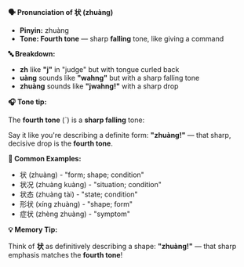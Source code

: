 **🗣️ Pronunciation of 状 (zhuàng)**

- **Pinyin:** zhuàng
- **Tone: Fourth tone** — sharp **falling** tone, like giving a command

**🔤 Breakdown:**

- **zh** like **"j"** in "judge" but with tongue curled back
- **uàng** sounds like **"wahng"** but with a sharp falling tone
- **zhuàng** sounds like **"jwahng!"** with a sharp drop

**🎧 Tone tip:**

The **fourth tone** (ˋ) is a **sharp falling** tone:

Say it like you're describing a definite form: **"zhuàng!"** — that sharp, decisive drop is the
**fourth tone**.

**📝 Common Examples:**

- 状 (zhuàng) - "form; shape; condition"
- 状况 (zhuàng kuàng) - "situation; condition"
- 状态 (zhuàng tài) - "state; condition"
- 形状 (xíng zhuàng) - "shape; form"
- 症状 (zhèng zhuàng) - "symptom"

**💡 Memory Tip:**

Think of **状** as definitively describing a shape: **"zhuàng!"** — that sharp emphasis matches the
**fourth tone**!

